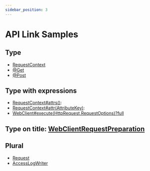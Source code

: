```yaml
---
sidebar_position: 3
---
```


# API Link Samples

## Type

- [RequestContext](type)
- [@Get](type)
- [@Post](type)

## Type with expressions

- [RequestContext#attrs()](type):
- [RequestContext#attr(AttributeKey)](type):
- [WebClient#execute(HttpRequest,RequestOptions)?full](type)

## Type on title: [WebClientRequestPreparation](type)

## Plural

- [Request](typeplural)
- [AccessLogWriter](typeplural)
